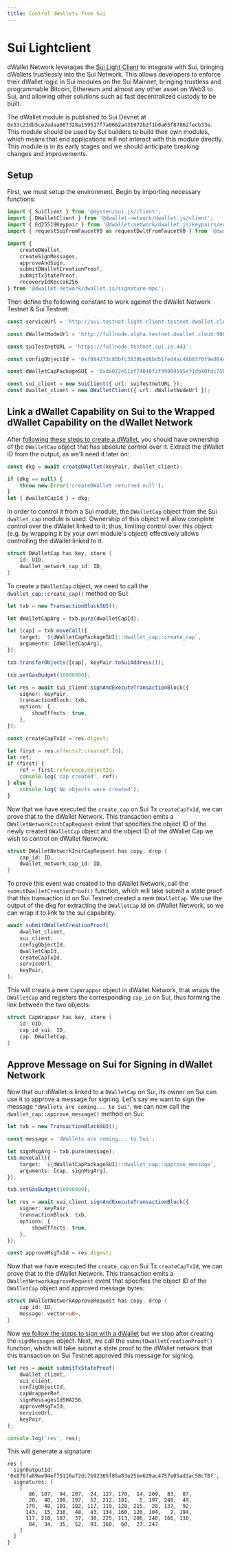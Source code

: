 ```yaml
---
title: Control dWallets from Sui
---
```


# Sui Lightclient
dWallet Network leverages the [Sui Light Client](https://github.com/MystenLabs/sui/tree/main/crates/sui-light-client) to integrate with Sui, bringing dWallets trustlessly into the Sui Network.
This allows developers to enforce their dWallet logic in Sui modules on the Sui Mainnet, bringing trustless and programmable Bitcoin, Ethereum and almost any other asset on Web3 to Sui, and allowing other solutions such as fast decentralized custody to be built.

The dWallet module is published to Sui Devnet at `0x53c23db5ce2edaa007328a159517f7a0662a431972b2f1b0a65f87862fecb33e`.
This module should be used by Sui builders to build their own modules, which means that end applications will not interact with this module directly.
This module is in its early stages and we should anticipate breaking changes and improvements.

## Setup
First, we must setup the environment. Begin by importing necessary functions:
```typescript
import { SuiClient } from '@mysten/sui.js/client';
import { DWalletClient } from '@dwallet-network/dwallet.js/client';
import { Ed25519Keypair } from '@dwallet-network/dwallet.js/keypairs/ed25519';
import { requestSuiFromFaucetV0 as requestDwltFromFaucetV0 } from '@dwallet-network/dwallet.js/faucet';

import {
    createDWallet,
    createSignMessages,
    approveAndSign,
    submitDWalletCreationProof,
    submitTxStateProof,
    recoveryIdKeccak256
} from '@dwallet-network/dwallet.js/signature-mpc';
```

Then define the following constant to work against the dWallet Network Testnet & Sui Testnet:
```typescript
const serviceUrl = 'http://sui-testnet-light-client.testnet.dwallet.cloud/gettxdata';

const dWalletNodeUrl = 'http://fullnode.alpha.testnet.dwallet.cloud:9000';

const suiTestnetURL = 'https://fullnode.testnet.sui.io:443';

const configObjectId = '0xf084273c85bfc3839be06bd51fed4ac48b0370f9e084d8f37c1d22407e61213b';

const dWalletCapPackageSUI = '0xda072e51bf74040f2f99909595ef1db40fdc75071b92438bb9864f6c744c6736';

const sui_client = new SuiClient({ url: suiTestnetURL });
const dwallet_client = new DWalletClient({ url: dWalletNodeUrl });
```

## Link a dWallet Capability on Sui to the Wrapped dWallet Capability on the dWallet Network
After [following these steps to create a dWallet](../getting-started/your-first-dwallet.md#create-a-dwallet), you should have ownership of the `DWalletCap` object that has absolute control over it.
Extract the dWallet ID from the output, as we'll need it later on:
```typescript
const dkg = await createDWallet(keyPair, dwallet_client);

if (dkg == null) {
    throw new Error('createDWallet returned null');
}
let { dwalletCapId } = dkg;
```

In order to control it from a Sui module, the `DWalletCap` object from the Sui `dwallet_cap` module is used.
Ownership of this object will allow complete control over the dWallet linked to it; thus, limiting control over this object (e.g. by wrapping it by your own module's object) effectively allows controlling the dWallet linked to it.
```rust
struct DWalletCap has key, store {
    id: UID,
    dwallet_network_cap_id: ID,
}
```

To create a `DWalletCap` object, we need to call the `dwallet_cap::create_cap()` method on Sui:
```typescript
let txb = new TransactionBlockSUI();

let dWalletCapArg = txb.pure(dwalletCapId);

let [cap] = txb.moveCall({
    target: `${dWalletCapPackageSUI}::dwallet_cap::create_cap`,
    arguments: [dWalletCapArg],
});

txb.transferObjects([cap], keyPair.toSuiAddress());

txb.setGasBudget(10000000);

let res = await sui_client.signAndExecuteTransactionBlock({
    signer: keyPair,
    transactionBlock: txb,
    options: {
        showEffects: true,
    },
});

const createCapTxId = res.digest;

let first = res.effects?.created?.[0];
let ref;
if (first) {
    ref = first.reference.objectId;
    console.log('cap created', ref);
} else {
    console.log('No objects were created');
}
```

Now that we have executed the `create_cap` on Sui Tx `createCapTxId`, we can prove that to the dWallet Network.
This transaction emits a `DWalletNetworkInitCapRequest` event that specifies the object ID of the newly created `DWalletCap` object and the object ID of the dWallet Cap we wish to control on dWallet Network:
```rust
struct DWalletNetworkInitCapRequest has copy, drop {
    cap_id: ID,
    dwallet_network_cap_id: ID,
}
```

To prove this event was created to the dWallet Network, call the `submitDwalletCreationProof()` function, which will take submit a state proof that this transaction id on Sui Testnet created a new `DWalletCap`.
We use the output of the dkg for extracting the `DWalletCap` id on dWallet Network, so we can wrap it to link to the sui capability.
```typescript
await submitDWalletCreationProof(
    dwallet_client,
    sui_client,
    configObjectId,
    dwalletCapId,
    createCapTxId,
    serviceUrl,
    keyPair,
);
```

This will create a new `CapWrapper` object in dWallet Network, that wraps the `DWalletCap` and registers the corresponding `cap_id` on Sui, thus forming the link between the two objects:
```rust
struct CapWrapper has key, store {
    id: UID,
    cap_id_sui: ID,
    cap: DWalletCap,
}
```

## Approve Message on Sui for Signing in dWallet Network
Now that our dWallet is linked to a `DWalletCap` on Sui, its owner on Sui can use it to approve a message for signing.
Let's say we want to sign the message `"dWallets are coming... to Sui"`, we can now call the `dwallet_cap::approve_message()` method on Sui:
```typescript
let txb = new TransactionBlockSUI();

const message = 'dWallets are coming... to Sui';

let signMsgArg = txb.pure(message);
txb.moveCall({
    target: `${dWalletCapPackageSUI}::dwallet_cap::approve_message`,
    arguments: [cap, signMsgArg],
});

txb.setGasBudget(10000000);

let res = await sui_client.signAndExecuteTransactionBlock({
    signer: keyPair,
    transactionBlock: txb,
    options: {
        showEffects: true,
    },
});

const approveMsgTxId = res.digest;
```

Now that we have executed the `create_cap` on Sui Tx `createCapTxId`, we can prove that to the dWallet Network.
This transaction emits a `DWalletNetworkApproveRequest` event that specifies the object ID of the `DWalletCap` object and approved message bytes:
```rust
struct DWalletNetworkApproveRequest has copy, drop {
    cap_id: ID,
    message: vector<u8>,
}
```

Now [we follow the steps to sign with a dWallet](../getting-started/your-first-dwallet.md#sign-a-message-using-your-dwallet) but we stop after creating the `signMessages` object.
Next, we call the `submitDwalletCreationProof()` function, which will take submit a state proof to the dWallet network that this transaction on Sui Testnet approved this message for signing.
```typescript
let res = await submitTxStateProof(
    dwallet_client,
    sui_client,
    configObjectId,
    capWrapperRef,
    signMessagesIdSHA256,
    approveMsgTxId,
    serviceUrl,
    keyPair,
);

console.log('res', res);
```

This will generate a signature:
```typsecript
res {
  signOutputId: '0x876fa89ee94ef75116a72dc7b92365f85a83e25be629ac4757e05ad3ac58c78f',
  signatures: [
    [
       86, 107,  94, 207,  24, 127, 170,  14, 209,  83,  87,
       20,  40, 109, 197,  57, 212, 181,   5, 197, 248,  49,
      179,  48, 101, 182, 117, 119, 128, 215,  28, 137,  92,
      143,  15, 210,  48,  43, 134, 160, 120, 104,   2, 194,
      117, 210, 187,  37,  30, 225, 113, 206, 240, 166, 130,
       84,  34,  35,  52,  93, 168,  60,  27, 247
    ]
  ]
}
```
